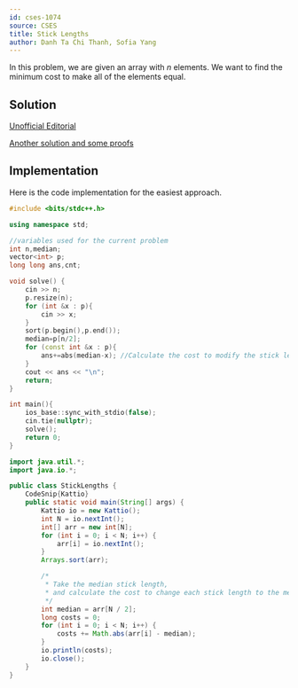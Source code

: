 ---
id: cses-1074
source: CSES
title: Stick Lengths
author: Danh Ta Chi Thanh, Sofia Yang
---

In this problem, we are given an array with $n$ elements. We want to find the
minimum cost to make all of the elements equal.

## Solution

[Unofficial Editorial](https://codeforces.com/blog/entry/83295)

[Another solution and some proofs](https://www.geeksforgeeks.org/make-array-elements-equal-minimum-cost/)

## Implementation
Here is the code implementation for the easiest approach.

<LanguageSection>

<CPPSection>

```cpp
#include <bits/stdc++.h>

using namespace std;

//variables used for the current problem
int n,median;
vector<int> p;
long long ans,cnt;

void solve() {
	cin >> n;
	p.resize(n);
	for (int &x : p){
		cin >> x;
	}
	sort(p.begin(),p.end());
	median=p[n/2];
	for (const int &x : p){
		ans+=abs(median-x); //Calculate the cost to modify the stick length
	}
	cout << ans << "\n";
	return;
}

int main(){
	ios_base::sync_with_stdio(false);
	cin.tie(nullptr);
	solve();
	return 0;
}
```
</CPPSection>

<JavaSection>

```java
import java.util.*;
import java.io.*;

public class StickLengths {
	CodeSnip{Kattio}
	public static void main(String[] args) {
		Kattio io = new Kattio();
		int N = io.nextInt();
		int[] arr = new int[N];
		for (int i = 0; i < N; i++) {
			arr[i] = io.nextInt();
		}
		Arrays.sort(arr);

		/*
		 * Take the median stick length,
		 * and calculate the cost to change each stick length to the median.
		 */
		int median = arr[N / 2];
		long costs = 0;
		for (int i = 0; i < N; i++) {
			costs += Math.abs(arr[i] - median);
		}
		io.println(costs);
		io.close();
	}
}
```

</JavaSection>

</LanguageSection>
